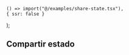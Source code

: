 
	() => import("@/examples/share-state.tsx"),
	{ ssr: false }
);

## Compartir estado

```tsx file=<rootDir>/share-state.tsx

```

<div className="example">
	<App />
</div>
